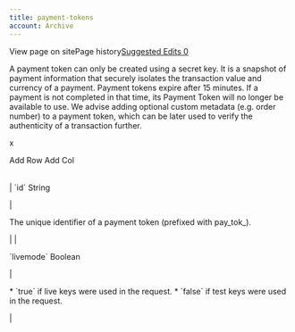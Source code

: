 ```yaml
---
title: payment-tokens
account: Archive
---
```


View page on sitePage history[Suggested Edits 0](/project/checkoutdocs-legacy/v1.9/suggested)

A payment token can only be created using a secret key. It is a snapshot of payment information that securely isolates the transaction value and currency of a payment. Payment tokens expire after 15 minutes. If a payment is not completed in that time, its Payment Token will no longer be available to use. We advise adding optional custom metadata (e.g. order number) to a payment token, which can be later used to verify the authenticity of a transaction further.

x

Add Row Add Col

|     |     |
| --- | --- |

|
\`id\` <span class="field-type">String</span>

|

The unique identifier of a payment token (prefixed with pay_tok\_).

|
|

\`livemode\` <span class="field-type">Boolean</span>

|

\* \`true\` if live keys were used in the request. \* \`false\` if test keys were used in the request.

|
